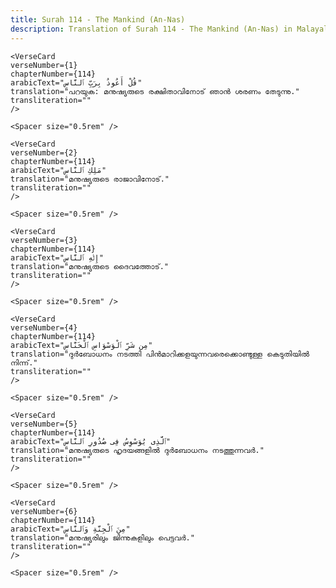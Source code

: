 ```yaml
---
title: Surah 114 - The Mankind (An-Nas)  
description: Translation of Surah 114 - The Mankind (An-Nas) in Malayalam
---
```







    <VerseCard 
    verseNumber={1}
    chapterNumber={114}
    arabicText="قُلْ أَعُوذُ بِرَبِّ ٱلنَّاسِ"
    translation="പറയുക: മനുഷ്യരുടെ രക്ഷിതാവിനോട്‌ ഞാന്‍ ശരണം തേടുന്നു."
    transliteration=""
    />

    <Spacer size="0.5rem" />
                
    <VerseCard 
    verseNumber={2}
    chapterNumber={114}
    arabicText="مَلِكِ ٱلنَّاسِ"
    translation="മനുഷ്യരുടെ രാജാവിനോട്‌."
    transliteration=""
    />

    <Spacer size="0.5rem" />
                
    <VerseCard 
    verseNumber={3}
    chapterNumber={114}
    arabicText="إِلَٰهِ ٱلنَّاسِ"
    translation="മനുഷ്യരുടെ ദൈവത്തോട്‌."
    transliteration=""
    />

    <Spacer size="0.5rem" />
                
    <VerseCard 
    verseNumber={4}
    chapterNumber={114}
    arabicText="مِن شَرِّ ٱلْوَسْوَاسِ ٱلْخَنَّاسِ"
    translation="ദുര്‍ബോധനം നടത്തി പിന്‍മാറിക്കളയുന്നവരെക്കൊണ്ടുള്ള കെടുതിയില്‍ നിന്ന്‌."
    transliteration=""
    />

    <Spacer size="0.5rem" />
                
    <VerseCard 
    verseNumber={5}
    chapterNumber={114}
    arabicText="ٱلَّذِى يُوَسْوِسُ فِى صُدُورِ ٱلنَّاسِ"
    translation="മനുഷ്യരുടെ ഹൃദയങ്ങളില്‍ ദുര്‍ബോധനം നടത്തുന്നവര്‍."
    transliteration=""
    />

    <Spacer size="0.5rem" />
                
    <VerseCard 
    verseNumber={6}
    chapterNumber={114}
    arabicText="مِنَ ٱلْجِنَّةِ وَٱلنَّاسِ"
    translation="മനുഷ്യരിലും ജിന്നുകളിലും പെട്ടവര്‍."
    transliteration=""
    />

    <Spacer size="0.5rem" />
                